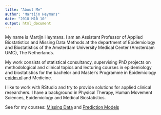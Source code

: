 ```yaml
---
title: "About Me"
author: "Martijn Heymans"
date: "2018 M10 10"
output: html_document
---
```


My name is Martijn Heymans. I am an Assistant Professor of Applied Biostatistics 
and Missing Data Methods at the department of Epidemiology and Biostatistics 
of the Amsterdam University Medical Center (Amsterdam UMC), The Netherlands. 

My work consists of statistical consultancy, supervising PhD projects 
on methodological and clinical topics and lecturing courses in 
epidemiology and biostatistics for the bachelor and Master's Programme 
in Epidemiology [epidm.nl](https://www.epidm.nl/nl/) and Medicine.

I like to work with RStudio and try to provide solutions for applied clinical 
researchers. I have a background in Physical Therapy, Human Movement Sciences, 
Epidemiology and Medical Biostatistics.

See for my courses:
[Missing Data](https://epidm.nl/en/courses/missing-data-consequences-and-solutions/) and 
[Prediction Models](https://epidm.nl/en/courses/clinical-prediction-models/) 
